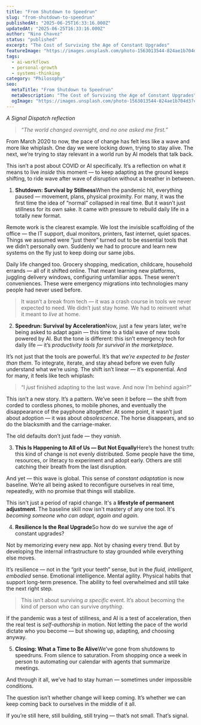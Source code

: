 ```yaml
---
title: "From Shutdown to Speedrun"
slug: "from-shutdown-to-speedrun"
publishedAt: "2025-06-25T16:33:16.000Z"
updatedAt: "2025-06-25T16:33:16.000Z"
author: "Nino Chavez"
status: "published"
excerpt: "The Cost of Surviving the Age of Constant Upgrades"
featureImage: "https://images.unsplash.com/photo-1563013544-824ae1b704d3?crop=entropy&cs=tinysrgb&fit=max&fm=jpg&ixid=M3wxMTc3M3wwfDF8c2VhcmNofDF8fGJ1eSUyMG9ubGluZXxlbnwwfHx8fDE3NTA4NjQ5NjZ8MA&ixlib=rb-4.1.0&q=80&w=2000"
tags:
  - ai-workflows
  - personal-growth
  - systems-thinking
category: "Philosophy"
seo:
  metaTitle: "From Shutdown to Speedrun"
  metaDescription: "The Cost of Surviving the Age of Constant Upgrades"
  ogImage: "https://images.unsplash.com/photo-1563013544-824ae1b704d3?crop=entropy&cs=tinysrgb&fit=max&fm=jpg&ixid=M3wxMTc3M3wwfDF8c2VhcmNofDF8fGJ1eSUyMG9ubGluZXxlbnwwfHx8fDE3NTA4NjQ5NjZ8MA&ixlib=rb-4.1.0&q=80&w=2000"
---
```

*A Signal Dispatch reflection*

> *“The world changed overnight, and no one asked me first.”*

From March 2020 to now, the pace of change has felt less like a wave and more like whiplash. One day we were locking down, trying to stay alive. The next, we’re trying to stay relevant in a world run by AI models that talk back.

This isn’t a post about COVID or AI specifically. It’s a reflection on what it means to live *inside* this moment — to keep adapting as the ground keeps shifting, to ride wave after wave of disruption without a breather in between.

1. **Shutdown: Survival by Stillness**When the pandemic hit, everything paused — movement, plans, physical proximity. For many, it was the first time the idea of “normal” collapsed in real time. But it wasn’t just stillness for its own sake. It came with pressure to rebuild daily life in a totally new format.

Remote work is the clearest example. We lost the invisible scaffolding of the office — the IT support, dual monitors, printers, fast internet, quiet spaces. Things we assumed were “just there” turned out to be essential tools that we didn’t personally own. Suddenly we had to procure and learn new systems on the fly just to keep doing our same jobs.

Daily life changed too. Grocery shopping, medication, childcare, household errands — all of it shifted online. That meant learning new platforms, juggling delivery windows, configuring unfamiliar apps. These weren’t conveniences. These were emergency migrations into technologies many people had never used before.

> It wasn’t a break from tech — it was a crash course in tools we never expected to need.
> We didn’t just stay home. We had to reinvent what it meant to *live* at home.

2. **Speedrun: Survival by Acceleration**Now, just a few years later, we’re being asked to adapt again — this time to a tidal wave of new tools powered by AI.
But the tone is different: this isn’t emergency tech for daily life — it’s *productivity tools for survival in the marketplace*.

It’s not just that the tools are powerful. It’s that *we’re expected to be faster than them*. To integrate, iterate, and stay ahead before we even fully understand what we’re using.
The shift isn’t linear — it’s exponential. And for many, it feels like tech whiplash:

> “I *just* finished adapting to the last wave. And now I’m behind again?”

This isn’t a new story. It’s a pattern.
We’ve seen it before — the shift from corded to cordless phones, to mobile phones, and eventually the disappearance of the payphone altogether.
At some point, it wasn’t just about adoption — it was about *obsolescence*. The horse disappears, and so do the blacksmith and the carriage-maker.

The old defaults don’t just fade — they *vanish*.

3. **This Is Happening to All of Us — But Not Equally**Here’s the honest truth: this kind of change is not evenly distributed.
Some people have the time, resources, or literacy to experiment and adopt early. Others are still catching their breath from the last disruption.

And yet — this wave is global. This sense of *constant adaptation* is now baseline.
We’re all being asked to reconfigure ourselves in real time, repeatedly, with no promise that things will stabilize.

This isn't just a period of rapid change. It's a **lifestyle of permanent adjustment**.
The baseline skill now isn't mastery of any one tool. It's *becoming someone who can adapt, again and again*.

4. **Resilience Is the Real Upgrade**So how do we survive the age of constant upgrades?

Not by memorizing every new app. Not by chasing every trend. But by developing the internal infrastructure to stay grounded while everything else moves.

It’s resilience — not in the “grit your teeth” sense, but in the *fluid, intelligent, embodied* sense. Emotional intelligence. Mental agility. Physical habits that support long-term presence. The ability to feel overwhelmed and still take the next right step.

> This isn’t about surviving *a specific* event. It’s about becoming the kind of person who can survive *anything*.

If the pandemic was a test of stillness, and AI is a test of acceleration, then the real test is *self-authorship* in motion.
Not letting the pace of the world dictate who you become — but showing up, adapting, and choosing anyway.

5. **Closing: What a Time to Be Alive**We’ve gone from shutdowns to speedruns. From silence to saturation. From shopping once a week in person to automating our calendar with agents that summarize meetings.

And through it all, we’ve had to stay human — sometimes under impossible conditions.

The question isn’t whether change will keep coming. It’s whether we can keep coming back to ourselves in the middle of it all.

If you’re still here, still building, still trying — that’s not small. That’s signal.
